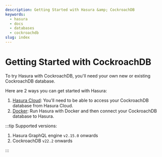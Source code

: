 ```yaml
---
description: Getting Started with Hasura &amp; CockroachDB
keywords:
  - hasura
  - docs
  - databases
  - cockroachdb
slug: index
---
```


# Getting Started with CockroachDB

To try Hasura with CockroachDB, you'll need your own new or existing CockroachDB database.

Here are 2 ways you can get started with Hasura:

1.  [Hasura Cloud](/databases/postgres/cockroachdb/getting-started/cloud.mdx): You'll need to be able to access your
    CockroachDB database from Hasura Cloud.
2.  [Docker](/databases/postgres/cockroachdb/getting-started/docker.mdx): Run Hasura with Docker and then connect your
    CockroachDB database to Hasura.

:::tip Supported versions:

<!--
TODO: confirm after release
https://hasurahq.atlassian.net/browse/NDAT-192
-->

1.  Hasura GraphQL engine `v2.15.0` onwards
2.  CockroachDB `v22.2` onwards

:::
